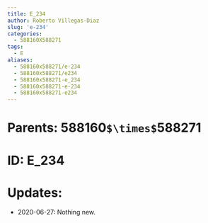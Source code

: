 ```yaml
---
title: E_234
author: Roberto Villegas-Diaz
slug: 'e-234'
categories:
  - 588160X588271
tags:
  - E
aliases:
  - 588160x588271/e-234
  - 588160x588271/e234
  - 588160x588271-e_234
  - 588160x588271-e-234
  - 588160x588271-e234
---
```


# **Parents**: 588160`$\times$`588271
# **ID**: E_234
# **Updates**: 
 - 2020-06-27: Nothing new.
